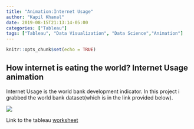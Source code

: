 ```yaml
---
title: "Animation:Internet Usage"
author: "Kapil Khanal"
date: 2019-08-15T21:13:14-05:00
categories: ["Tableau"]
tags: ["Tableau", "Data Visualization", "Data Science","Animation"]
---
```


```r
knitr::opts_chunk$set(echo = TRUE)
```

## How internet is eating the world? Internet Usage animation
Internet Usage is the world bank development indicator. In this project i grabbed the world bank dataset(which is in the link provided below). 

![](/post/internetusage_files/internetUsage.gif)

Link to the tableau <a href = "https://public.tableau.com/shared/NXKC4HKX7?:display_count=yes&:origin=viz_share_link">worksheet</a>

